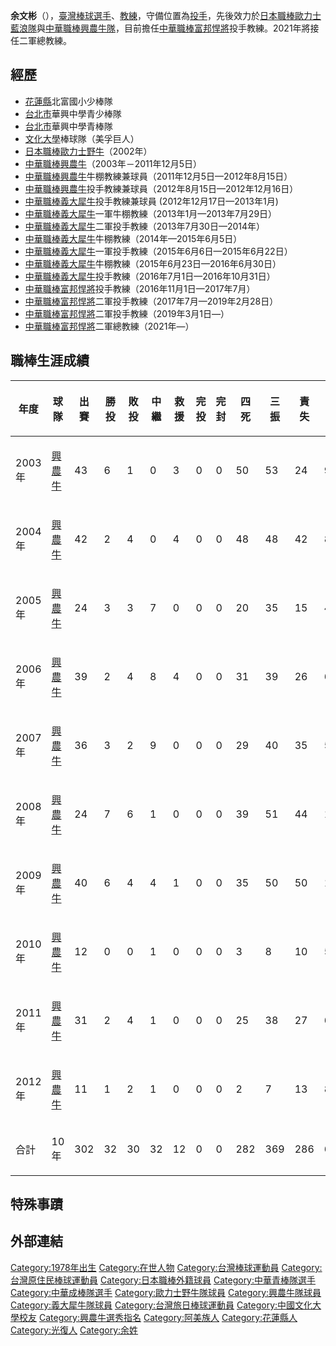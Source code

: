 {{blpunsourced|time=2019-06-25T05:56:56+00:00}}
{{Infobox CPBL player|
|name=余文彬|
|image=|
|width=300|
|position=二軍總教練|
|team=富邦悍將|
|number=97|
|bats=右|
|throws=右|
|birthdate={{birth_date_and_age|1978|12|18|mf=y}}|
|birthplace={{TWN}}[[花蓮縣|花蓮縣]][[光復鄉|光復鄉]]|
|debutdate=3月7日
|debutyear=2003年
|debutteam=興農牛
|statyear=2012年球季
|stat1label=勝投—敗投
|stat1value=32－30
|stat2label=中繼－救援
|stat2value=32－12
|stat3label=三振—四壞
|stat3value=369－254
|stat4label=防禦率
|stat4value=3.97
|teams=<nowiki></nowiki> 
'''CPBL'''
*[[興農牛|興農牛]] （2003年—2012年）
'''NPB'''
*[[歐力士野牛|歐力士野牛]] （2002年）
'''教練時期'''
*[[興農牛|興農牛]]牛棚教練 (2012年)
*[[興農牛|興農牛]]投手教練 (2012年)
*[[義大犀牛|義大犀牛]]投手教練兼球員 (2012年12月17日—2013年1月)
*[[義大犀牛|義大犀牛]]一軍牛棚教練（2013年1月—2013年7月29日）
*[[義大犀牛|義大犀牛]]一軍投手教練（2013年7月30日—2014年）
*[[義大犀牛|義大犀牛]]牛棚教練（2014年—2015年6月5日）
*[[義大犀牛|義大犀牛]]一軍投手教練（2015年6月6日—2015年6月22日）
*[[義大犀牛|義大犀牛]]牛棚教練（2015年6月23日—2016年6月30日）
*[[義大犀牛|義大犀牛]]投手教練（2016年7月1日—2016年10月31日）
*[[富邦悍將|富邦悍將]]投手教練（2016年11月1日—2017年7月）
*[[富邦悍將|富邦悍將]]二軍投手教練（2017年7月—2019年2月28日）
*[[富邦悍將|富邦悍將]]投手教練（2019年3月1日—2020年1月2日）
*[[富邦悍將|富邦悍將]]二軍投手教練（2020年1月3日—2020年12月31日）
*[[富邦悍將|富邦悍將]]二軍總教練（2020年—2021年）
*[[富邦悍將|富邦悍將]]二軍投手教練（2022年—）
|awards=<nowiki></nowiki>
*2次總冠軍 (2004、2005)
}}

'''余文彬'''（{{bd|1978年|12月18日|catIdx=余}}），[[臺灣|臺灣]][[棒球|棒球]][[選手|選手]]、[[教練|教練]]，守備位置為[[投手|投手]]，先後效力於[[日本職棒|日本職棒]][[歐力士野牛|歐力士藍浪隊]]與[[中華職棒|中華職棒]][[興農牛隊|興農牛隊]]，目前擔任[[中華職棒|中華職棒]][[富邦悍將|富邦悍將]]投手教練。2021年將接任二軍總教練。

==經歷==
*[[花蓮縣|花蓮縣]]北富國小少棒隊
*[[台北市|台北市]]華興中學青少棒隊
*[[台北市|台北市]]華興中學青棒隊
*[[文化大學|文化大學]]棒球隊（美孚巨人）
*[[日本職棒|日本職棒]][[歐力士野牛|歐力士野牛]]（2002年）
*[[中華職棒|中華職棒]][[興農牛|興農牛]]（2003年－2011年12月5日）
*[[中華職棒|中華職棒]][[興農牛|興農牛]]牛棚教練兼球員（2011年12月5日—2012年8月15日）
*[[中華職棒|中華職棒]][[興農牛|興農牛]]投手教練兼球員（2012年8月15日—2012年12月16日）
*[[中華職棒|中華職棒]][[義大犀牛|義大犀牛]]投手教練兼球員 (2012年12月17日—2013年1月)
*[[中華職棒|中華職棒]][[義大犀牛|義大犀牛]]一軍牛棚教練（2013年1月—2013年7月29日）
*[[中華職棒|中華職棒]][[義大犀牛|義大犀牛]]二軍投手教練（2013年7月30日—2014年）
*[[中華職棒|中華職棒]][[義大犀牛|義大犀牛]]牛棚教練（2014年—2015年6月5日）
*[[中華職棒|中華職棒]][[義大犀牛|義大犀牛]]一軍投手教練（2015年6月6日—2015年6月22日）
*[[中華職棒|中華職棒]][[義大犀牛|義大犀牛]]牛棚教練（2015年6月23日—2016年6月30日）
*[[中華職棒|中華職棒]][[義大犀牛|義大犀牛]]投手教練（2016年7月1日—2016年10月31日）
*[[中華職棒|中華職棒]][[富邦悍將|富邦悍將]]投手教練（2016年11月1日—2017年7月）
*[[中華職棒|中華職棒]][[富邦悍將|富邦悍將]]二軍投手教練（2017年7月—2019年2月28日）
*[[中華職棒|中華職棒]][[富邦悍將|富邦悍將]]二軍投手教練（2019年3月1日—）
*[[中華職棒|中華職棒]][[富邦悍將|富邦悍將]]二軍總教練（2021年—）

==職棒生涯成績==
{|border=1 width="800px"
|- align=middle 
!年度||球隊||出賽||勝投||敗投||中繼||救援||完投||完封||四死||三振||責失||投球局數||防禦率
|- align="center"
|2003年||[[興農牛|興農牛]]||43||6||1||0||3||0||0||50||53||24||97.2||2.21
|- align="center"
|2004年||[[興農牛|興農牛]]||42||2||4||0||4||0||0||48||48||42||86.2||4.36
|- align="center"
|2005年||[[興農牛|興農牛]]||24||3||3||7||0||0||0||20||35||15||44.1||3.05
|- align="center"
|2006年||[[興農牛|興農牛]]||39||2||4||8||4||0||0||31||39||26||63.2||3.67
|- align="center"
|2007年||[[興農牛|興農牛]]||36||3||2||9||0||0||0||29||40||35||59.2||5.28
|- align="center"
|2008年||[[興農牛|興農牛]]||24||7||6||1||0||0||0||39||51||44||100.0||3.96
|- align="center"
|2009年||[[興農牛|興農牛]]||40||6||4||4||1||0||0||35||50||50||104.0||4.326
|- align="center"
|2010年||[[興農牛|興農牛]]||12||0||0||1||0||0||0||3||8||10||59.2||4.821
|- align="center"
|2011年||[[興農牛|興農牛]]||31||2||4||1||0||0||0||25||38||27||68.1||3.556
|- align="center"
|2012年||[[興農牛|興農牛]]||11||1||2||1||0||0||0||2||7||13||8.2||13.500
|- align=middle style="color:black; background-color:greenyellow"
!合計||10年||302||32||30||32||12||0||0||282||369||286||651.2||3.949
|}

==特殊事蹟==
==外部連結==
{{台灣棒球維基館|余文彬(1978)}}
{{中華職棒球員資料|id=B0A4|name=余文彬}}
{{富邦悍將隊球員名單}}
{{興農牛2004年中華職棒總冠軍}}
{{興農牛2005年中華職棒總冠軍}}
{{義大犀牛2016年中華職棒總冠軍}}
{{1999年第二十屆亞洲棒球錦標賽中華成棒代表隊}}
{{2001年第二十一屆亞洲棒球錦標賽中華成棒代表隊}}
{{DEFAULTSORT:Yu Wen Bin}}
[[Category:1978年出生|Category:1978年出生]]
[[Category:在世人物|Category:在世人物]]
[[Category:台灣棒球運動員|Category:台灣棒球運動員]]
[[Category:台灣原住民棒球運動員|Category:台灣原住民棒球運動員]]
[[Category:日本職棒外籍球員|Category:日本職棒外籍球員]]
[[Category:中華青棒隊選手|Category:中華青棒隊選手]]
[[Category:中華成棒隊選手|Category:中華成棒隊選手]]
[[Category:歐力士野牛隊球員|Category:歐力士野牛隊球員]]
[[Category:興農牛隊球員|Category:興農牛隊球員]]
[[Category:義大犀牛隊球員|Category:義大犀牛隊球員]]
[[Category:台灣旅日棒球運動員|Category:台灣旅日棒球運動員]]
[[Category:中國文化大學校友|Category:中國文化大學校友]]
[[Category:興農牛選秀指名|Category:興農牛選秀指名]]
[[Category:阿美族人|Category:阿美族人]]
[[Category:花蓮縣人|Category:花蓮縣人]]
[[Category:光復人|Category:光復人]]
[[Category:余姓|Category:余姓]]